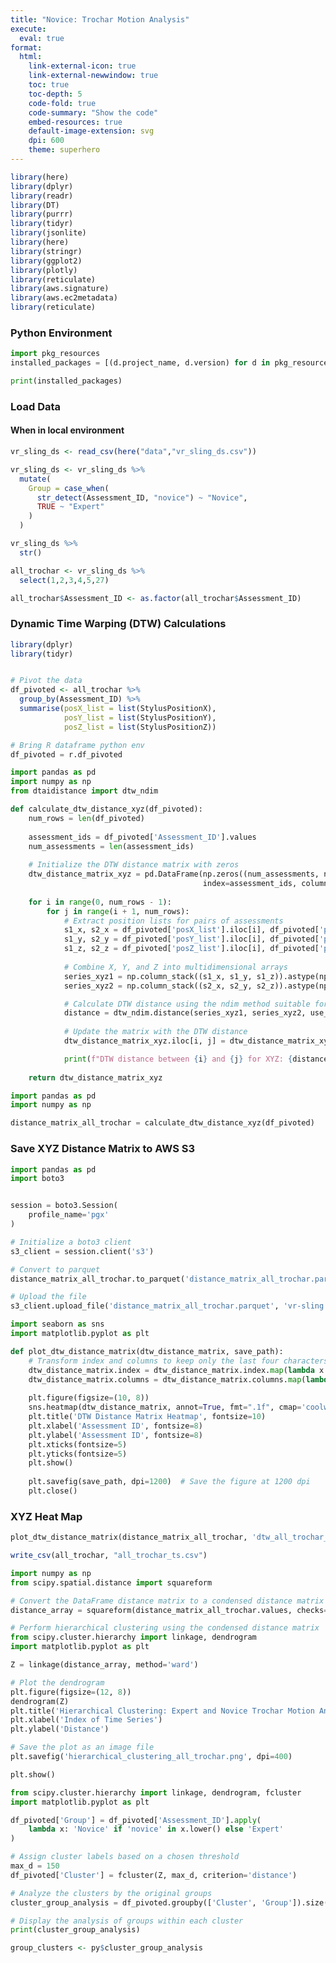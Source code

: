 ```yaml
---
title: "Novice: Trochar Motion Analysis"
execute: 
  eval: true
format: 
  html: 
    link-external-icon: true
    link-external-newwindow: true
    toc: true
    toc-depth: 5
    code-fold: true
    code-summary: "Show the code"
    embed-resources: true
    default-image-extension: svg
    dpi: 600
    theme: superhero
---
```


```r

library(here)
library(dplyr)
library(readr)
library(DT)
library(purrr)
library(tidyr)
library(jsonlite)
library(here)
library(stringr)
library(ggplot2)
library(plotly)
library(reticulate)
library(aws.signature)
library(aws.ec2metadata)
library(reticulate)

```

### Python Environment

```python

import pkg_resources
installed_packages = [(d.project_name, d.version) for d in pkg_resources.working_set]

print(installed_packages)

```
### Load Data

#### When in local environment

```r

vr_sling_ds <- read_csv(here("data","vr_sling_ds.csv"))

```

```r

vr_sling_ds <- vr_sling_ds %>%
  mutate(
    Group = case_when(
      str_detect(Assessment_ID, "novice") ~ "Novice",
      TRUE ~ "Expert"
    )
  )

vr_sling_ds %>% 
  str()

```

```r

all_trochar <- vr_sling_ds %>% 
  select(1,2,3,4,5,27)

all_trochar$Assessment_ID <- as.factor(all_trochar$Assessment_ID)

```

### Dynamic Time Warping (DTW) Calculations

```r

library(dplyr)
library(tidyr)


# Pivot the data
df_pivoted <- all_trochar %>%
  group_by(Assessment_ID) %>%
  summarise(posX_list = list(StylusPositionX),
            posY_list = list(StylusPositionY),
            posZ_list = list(StylusPositionZ))

```

```python

# Bring R dataframe python env
df_pivoted = r.df_pivoted

```

```python

import pandas as pd
import numpy as np
from dtaidistance import dtw_ndim

def calculate_dtw_distance_xyz(df_pivoted):
    num_rows = len(df_pivoted)
    
    assessment_ids = df_pivoted['Assessment_ID'].values
    num_assessments = len(assessment_ids)
    
    # Initialize the DTW distance matrix with zeros
    dtw_distance_matrix_xyz = pd.DataFrame(np.zeros((num_assessments, num_assessments)),
                                           index=assessment_ids, columns=assessment_ids)
    
    for i in range(0, num_rows - 1):
        for j in range(i + 1, num_rows):
            # Extract position lists for pairs of assessments
            s1_x, s2_x = df_pivoted['posX_list'].iloc[i], df_pivoted['posX_list'].iloc[j]
            s1_y, s2_y = df_pivoted['posY_list'].iloc[i], df_pivoted['posY_list'].iloc[j]
            s1_z, s2_z = df_pivoted['posZ_list'].iloc[i], df_pivoted['posZ_list'].iloc[j]
            
            # Combine X, Y, and Z into multidimensional arrays
            series_xyz1 = np.column_stack((s1_x, s1_y, s1_z)).astype(np.double)
            series_xyz2 = np.column_stack((s2_x, s2_y, s2_z)).astype(np.double)

            # Calculate DTW distance using the ndim method suitable for multidimensional series
            distance = dtw_ndim.distance(series_xyz1, series_xyz2, use_c=True)
            
            # Update the matrix with the DTW distance
            dtw_distance_matrix_xyz.iloc[i, j] = dtw_distance_matrix_xyz.iloc[j, i] = distance

            print(f"DTW distance between {i} and {j} for XYZ: {distance}")
    
    return dtw_distance_matrix_xyz


```


```python

import pandas as pd
import numpy as np

distance_matrix_all_trochar = calculate_dtw_distance_xyz(df_pivoted)

```

### Save XYZ Distance Matrix to AWS S3

```python

import pandas as pd
import boto3


session = boto3.Session(
    profile_name='pgx'
)

# Initialize a boto3 client
s3_client = session.client('s3')

# Convert to parquet
distance_matrix_all_trochar.to_parquet('distance_matrix_all_trochar.parquet')

# Upload the file
s3_client.upload_file('distance_matrix_all_trochar.parquet', 'vr-sling', 'distance_matrix/XYZ/distance_matrix_all_trochar.parquet')


```


```python

import seaborn as sns
import matplotlib.pyplot as plt

def plot_dtw_distance_matrix(dtw_distance_matrix, save_path):
    # Transform index and columns to keep only the last four characters
    dtw_distance_matrix.index = dtw_distance_matrix.index.map(lambda x: x[-4:])
    dtw_distance_matrix.columns = dtw_distance_matrix.columns.map(lambda x: x[-4:])
    
    plt.figure(figsize=(10, 8))
    sns.heatmap(dtw_distance_matrix, annot=True, fmt=".1f", cmap='coolwarm', square=True, cbar_kws={'shrink': .5}, annot_kws={'size': 5, 'fontstyle': 'italic'})
    plt.title('DTW Distance Matrix Heatmap', fontsize=10)
    plt.xlabel('Assessment ID', fontsize=8)
    plt.ylabel('Assessment ID', fontsize=8)
    plt.xticks(fontsize=5)
    plt.yticks(fontsize=5)
    plt.show()
    
    plt.savefig(save_path, dpi=1200)  # Save the figure at 1200 dpi
    plt.close()  


```

### XYZ Heat Map

```python

plot_dtw_distance_matrix(distance_matrix_all_trochar, 'dtw_all_trochar_heatmap.png')

```

```r

write_csv(all_trochar, "all_trochar_ts.csv")

```

```python

import numpy as np
from scipy.spatial.distance import squareform

# Convert the DataFrame distance matrix to a condensed distance matrix
distance_array = squareform(distance_matrix_all_trochar.values, checks=False)

# Perform hierarchical clustering using the condensed distance matrix
from scipy.cluster.hierarchy import linkage, dendrogram
import matplotlib.pyplot as plt

Z = linkage(distance_array, method='ward')

# Plot the dendrogram
plt.figure(figsize=(12, 8))
dendrogram(Z)
plt.title('Hierarchical Clustering: Expert and Novice Trochar Motion Analysis')
plt.xlabel('Index of Time Series')
plt.ylabel('Distance')

# Save the plot as an image file
plt.savefig('hierarchical_clustering_all_trochar.png', dpi=400)

plt.show()


```


```python

from scipy.cluster.hierarchy import linkage, dendrogram, fcluster
import matplotlib.pyplot as plt

df_pivoted['Group'] = df_pivoted['Assessment_ID'].apply(
    lambda x: 'Novice' if 'novice' in x.lower() else 'Expert'
)

# Assign cluster labels based on a chosen threshold
max_d = 150
df_pivoted['Cluster'] = fcluster(Z, max_d, criterion='distance')

# Analyze the clusters by the original groups
cluster_group_analysis = df_pivoted.groupby(['Cluster', 'Group']).size().unstack(fill_value=0)

# Display the analysis of groups within each cluster
print(cluster_group_analysis)

```

```r
group_clusters <- py$cluster_group_analysis
```

